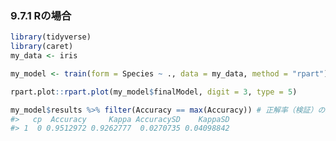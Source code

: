### 9.7.1 Rの場合

```r
library(tidyverse)
library(caret)
my_data <- iris

my_model <- train(form = Species ~ ., data = my_data, method = "rpart")
```

```r
rpart.plot::rpart.plot(my_model$finalModel, digit = 3, type = 5)
```

```r
my_model$results %>% filter(Accuracy == max(Accuracy)) # 正解率（検証）の最大値
#>   cp  Accuracy     Kappa AccuracySD    KappaSD
#> 1  0 0.9512972 0.9262777  0.0270735 0.04098842
```

